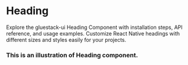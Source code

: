 
# Heading

Explore the gluestack-ui Heading Component with installation steps, API reference, and usage examples. Customize React Native headings with different sizes and styles easily for your projects.


### This is an illustration of Heading component.
<!-- Failed to load CodePreviewer for Example:1 -->